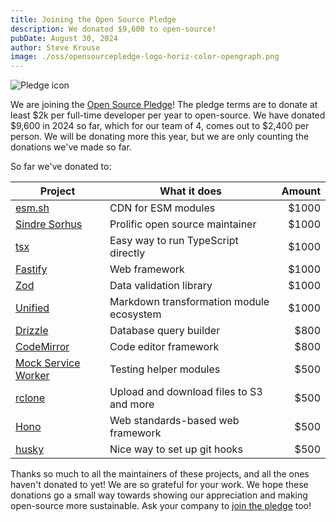 ```yaml
---
title: Joining the Open Source Pledge
description: We donated $9,600 to open-source!
pubDate: August 30, 2024
author: Steve Krouse
image: ./oss/opensourcepledge-logo-horiz-color-opengraph.png
---
```



<div class='banner'>
  <Image class='pledge' src={Pledge} alt="Pledge icon" />
</div>
<style>
{`
.banner {
  padding: 30px;
  background-color: #eee;
  line-height: 0;
  border-radius: 20px;
  display: flex;
  justify-content: center;
}
.pledge {
  width: auto;
  max-width: 320px;
}
`}
</style>

We are joining the [Open Source Pledge](https://osspledge.com/)! The pledge terms are to donate at least $2k per full-time developer per year to open-source. We have donated $9,600 in 2024 so far, which for our team of 4, comes out to $2,400 per person. We will be donating more this year, but we are only counting the donations we've made so far.

So far we've donated to:

| Project | What it does |Amount |
| ------ | ----- | -----: |
| [esm.sh](https://esm.sh/) | CDN for ESM modules |$1000 |
| [Sindre Sorhus](https://github.com/sindresorhus) | Prolific open source maintainer | $1000 |
| [tsx](https://tsx.is/) | Easy way to run TypeScript directly | $1000 |
| [Fastify](https://fastify.dev/) | Web framework | $1000 |
| [Zod](https://zod.dev/) | Data validation library | $1000 |
| [Unified](https://unifiedjs.com/) | Markdown transformation module ecosystem | $1000 |
| [Drizzle](https://orm.drizzle.team/) | Database query builder | $800 |
| [CodeMirror](https://codemirror.net/) | Code editor framework | $800 |
| [Mock Service Worker](https://mswjs.io/) | Testing helper modules | $500 |
| [rclone](https://rclone.org/) | Upload and download files to S3 and more | $500 |
| [Hono](https://hono.dev/) | Web standards-based web framework | $500 |
| [husky](https://typicode.github.io/husky/) | Nice way to set up git hooks | $500 |

Thanks so much to all the maintainers of these projects, and all the ones haven't donated to yet! We are so grateful for your work. We hope these donations go a small way towards showing our appreciation and making open-source more sustainable. Ask your company to [join the pledge](https://osspledge.com/join/) too!
